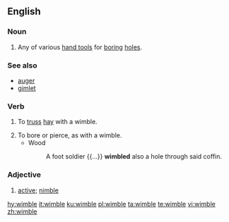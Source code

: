 ==English==

===Noun===
{{en-noun}}

# Any of various [[hand tool]]s for [[boring]] [[hole]]s.

===See also===
* [[auger]]
* [[gimlet]]

===Verb===
{{en-verb|wimbl}}

# {{label|en|transitive}} To [[truss]] [[hay]] with a wimble.
# To bore or pierce, as with a wimble.
#* Wood
#*: A foot soldier {{...}} '''wimbled''' also a hole through said coffin.

===Adjective===
{{en-adj}}

# {{label|en|obsolete}} [[active]]; [[nimble]]
#: {{rfquotek|Spenser}}

[[hy:wimble]]
[[it:wimble]]
[[ku:wimble]]
[[pl:wimble]]
[[ta:wimble]]
[[te:wimble]]
[[vi:wimble]]
[[zh:wimble]]